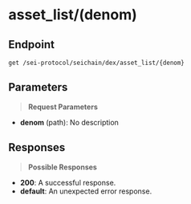 # asset_list/(denom)

## Endpoint
```http
get /sei-protocol/seichain/dex/asset_list/{denom}
```

## Parameters
> **Request Parameters**

- **denom** (path): No description

## Responses
> **Possible Responses**

- **200**: A successful response.
- **default**: An unexpected error response.

